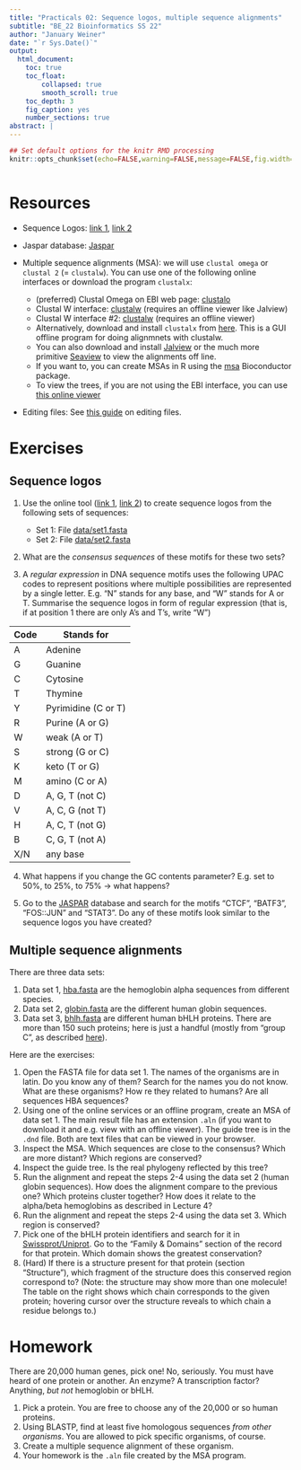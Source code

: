 ```yaml
---
title: "Practicals 02: Sequence logos, multiple sequence alignments"
subtitle: "BE_22 Bioinformatics SS 22"
author: "January Weiner"
date: "`r Sys.Date()`"
output:
  html_document:
    toc: true
    toc_float:
        collapsed: true
        smooth_scroll: true
    toc_depth: 3
    fig_caption: yes
    number_sections: true
abstract: |
---
```


```r
## Set default options for the knitr RMD processing
knitr::opts_chunk$set(echo=FALSE,warning=FALSE,message=FALSE,fig.width=5,fig.height=5,cache=TRUE,autodep=TRUE, results="hide")
```

```r
```

# Resources

 * Sequence Logos: [link 1](https://weblogo.berkeley.edu/examples.html),
   [link 2](http://weblogo.threeplusone.com/create.cgi)
 * Jaspar database: [Jaspar](http://jaspar.genereg.net/)

 * Multiple sequence alignments (MSA): we will use `clustal omega` or `clustal 2` (= `clustalw`).
   You can use one of the following online interfaces or download the
   program `clustalx`:

     * (preferred) Clustal Omega on EBI web page: [clustalo](https://www.ebi.ac.uk/jdispatcher/msa/clustalo)
     * Clustal W interface: [clustalw](https://www.genome.jp/tools-bin/clustalw) (requires an offline viewer like Jalview)
     * Clustal W interface #2: [clustalw](https://embnet.vital-it.ch/software/ClustalW.html) (requires an offline viewer)
     * Alternatively, download and install `clustalx` from [here](http://www.clustal.org/clustal2/). This is a GUI offline program for doing alignmnets with clustalw. 
     * You can also download and install [Jalview](http://www.jalview.org/getdown/release/) or the much more primitive [Seaview](http://doua.prabi.fr/software/seaview) to 
       view the alignments off line.
     * If you want to, you can create MSAs in R using the [msa](https://bioconductor.org/packages/release/bioc/html/msa.html) Bioconductor package.
     * To view the trees, if you are not using the EBI interface, you can use [this online viewer](http://etetoolkit.org/treeview/)

 * Editing files: See [this guide](https://github.com/january3/Bioinformatics/blob/main/Resources/Editing_files/editing_text_files.pdf) on editing files.


# Exercises

## Sequence logos

 1. Use the online tool ([link 1](https://weblogo.berkeley.edu/examples.html),
   [link 2](http://weblogo.threeplusone.com/create.cgi)) to create sequence logos from the following sets of
    sequences:
 
      * Set 1: File [data/set1.fasta](data/set1.fasta)
      * Set 2: File [data/set2.fasta](data/set2.fasta)

 2. What are the *consensus sequences* of these motifs for these two sets?

 3. A *regular expression* in DNA sequence motifs uses the following UPAC
    codes to represent positions where multiple possibilities are
    represented by a single letter. E.g. "N" stands for any base, and "W"
    stands for A or T. Summarise the sequence logos in form of regular
    expression (that is, if at position 1 there are only A's and T's, write
    "W")

|Code |Stands for         |
|-----|-------------------|
|A    |Adenine            |
|G    |Guanine            |
|C    |Cytosine           |
|T    |Thymine            |
|Y    |Pyrimidine (C or T)|
|R    |Purine (A or G)    |
|W    |weak (A or T)      |
|S    |strong (G or C)    |
|K    |keto (T or G)      |
|M    |amino (C or A)     |
|D    |A, G, T (not C)    |
|V    |A, C, G (not T)    |
|H    |A, C, T (not G)    |
|B    |C, G, T (not A)    |
|X/N  |any base           |

 4. What happens if you change the GC contents parameter? E.g. set to 50%,
    to 25%, to 75% -> what happens?
 
 5. Go to the [JASPAR](http://jaspar.genereg.net/) database and search for
    the motifs "CTCF", "BATF3", "FOS::JUN" and "STAT3". Do any of these
    motifs look similar to the sequence logos you have created?


## Multiple sequence alignments

There are three data sets: 

  1. Data set 1, [hba.fasta](data/hba.fasta) are the hemoglobin alpha
     sequences from different species. 
  2. Data set 2, [globin.fasta](data/globin.fasta) are the different human globin sequences.
  3. Data set 3, [bhlh.fasta](data/bhlh.fasta) are different human bHLH proteins. There are more than 150
     such proteins; here is just a handful (mostly from "group C", as
     described
     [here](https://www.ncbi.nlm.nih.gov/pmc/articles/PMC116727/)).

Here are the exercises:

  1. Open the FASTA file for data set 1. The names of the organisms are in
     latin. Do you know any of them? Search for the names you do not know.
     What are these organisms? How re they related to humans? Are all
     sequences HBA sequences?
  2. Using one of the online services or an offline program, create an MSA
     of data set 1. The main result file has an extension `.aln` (if you
     want to download it and e.g. view with an offline viewer). The guide
     tree is in the `.dnd` file. Both are text files that can be viewed in
     your browser.
  3. Inspect the MSA. Which sequences are close to the consensus? Which are
     more distant? Which regions are conserved?
  4. Inspect the guide tree. Is the real phylogeny reflected by this tree?
  5. Run the alignment and repeat the steps 2-4 using the data set 2 (human
     globin sequences). How does the alignment compare to the previous one?
     Which proteins cluster together? How does it relate to the alpha/beta
     hemoglobins as described in Lecture 4?
  6. Run the alignment and repeat the steps 2-4 using the data set 3. Which
     region is conserved?
  7. Pick one of the bHLH protein identifiers and search for it in
     [Swissprot/Uniprot](https://uniprot.org). Go to the "Family & Domains"
     section of the record for that protein. Which domain shows the
     greatest conservation? 
  8. (Hard) If there is a structure present for that
     protein (section "Structure"), which fragment of the structure does
     this conserved region correspond to? (Note: the structure may show
     more than one molecule! The table on the right shows which chain
     corresponds to the given protein; hovering cursor over the structure reveals
     to which chain a residue belongs to.)






# Homework


There are 20,000 human genes, pick one! No, seriously. You must have heard
of one protein or another. An enzyme? A transcription factor? Anything,
*but not* hemoglobin or bHLH. 

 1. Pick a protein. You are free to choose any of the 20,000 or so human
    proteins.
 2. Using BLASTP, find at least five homologous sequences *from other
    organisms*. You are allowed to pick specific organisms, of course.
 3. Create a multiple sequence alignment of these organism.
 4. Your homework is the `.aln` file created by the MSA program.



